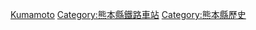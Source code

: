 {{日本行政區劃分類導航|廢站}}
[[Category:日本各都道府縣鐵路廢站|Kumamoto]]
[[Category:熊本縣鐵路車站|Category:熊本縣鐵路車站]]
[[Category:熊本縣歷史|Category:熊本縣歷史]]
